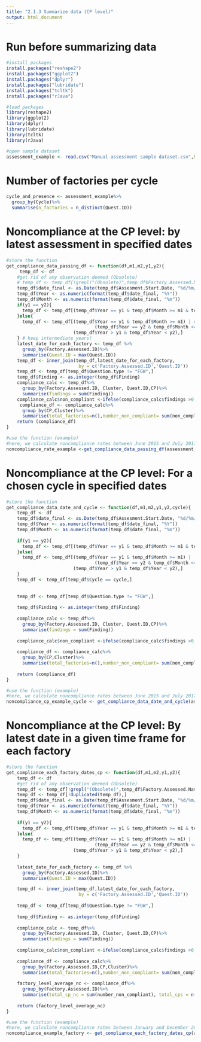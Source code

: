 ---
title: "2.1.3 Summarize data (CP level)"
output: html_document
---

# Run before summarizing data
```{r}
#install packages
install.packages("reshape2")
install.packages("ggplot2")
install.packages("dplyr")
install.packages("lubridate")
install.packages("tcltk")
install.packages("rJava")

#load packages
library(reshape2)
library(ggplot2)
library(dplyr)
library(lubridate)
library(tcltk)
library(rJava)

#open sample dataset
assessment_example <- read.csv("Manual assessment sample dataset.csv",header = T, stringsAsFactors = F)

```

# Number of factories per cycle
```{r}
cycle_and_presence <- assessment_example%>%
  group_by(Cycle)%>%
  summarise(n_factories = n_distinct(Quest.ID))

```

# Noncompliance at the CP level: by latest assessment in specified dates
```{r}
#store the function
get_compliance_data_passing_df <- function(df,m1,m2,y1,y2){
     temp_df <- df
    #get rid of any observation deemed (Obsolete)
    # temp_df <- temp_df[!grepl("(Obsolete)",temp_df$Factory.Assessed.Name),]
    temp_df$date_final <- as.Date(temp_df$Assesment.Start.Date, "%d/%m/%Y")
    temp_df$Year <- as.numeric(format(temp_df$date_final, "%Y"))
    temp_df$Month <- as.numeric(format(temp_df$date_final, "%m"))
    if(y1 == y2){
      temp_df <- temp_df[(temp_df$Year == y1 & temp_df$Month >= m1 & temp_df$Month <= m2),]
    }else{
      temp_df <- temp_df[(temp_df$Year == y1 & temp_df$Month >= m1) | # keep if year = y1 first year and greater first month we keep it
                                 (temp_df$Year == y2 & temp_df$Month <= m2)| #keep it if it's in the last year but smaller than the final month
                         (temp_df$Year > y1 & temp_df$Year < y2),]
    } # keep intermediate years!
    latest_date_for_each_factory <- temp_df %>%
      group_by(Factory.Assessed.ID)%>%
      summarise(Quest.ID = max(Quest.ID))
    temp_df <- inner_join(temp_df,latest_date_for_each_factory,
                           by = c('Factory.Assessed.ID','Quest.ID'))
    temp_df <- temp_df[temp_df$Question.type != "FGW",]
    temp_df$Finding <- as.integer(temp_df$Finding)
    compliance_calc <- temp_df%>%
      group_by(Factory.Assessed.ID, Cluster, Quest.ID,CP)%>%
      summarise(findings = sum(Finding))
    compliance_calc$non_compliant <-ifelse(compliance_calc$findings >0,1,0)
     compliance_df <- compliance_calc%>%
      group_by(CP,Cluster)%>%
      summarise(total_factories=n(),number_non_compliant= sum(non_compliant), percent_non_cp = sum(non_compliant)/n())
    return (compliance_df)
}

#use the function (example)
#here, we calculate noncompliance rates between June 2015 and July 2017, but they can be replaced with different timeframe following the order "m1, m2, y1, y2," where m1 and y1 is the start date (month and year), and m2 and y2 the end date of the timeframe taken into consideration
noncompliance_rate_example <-get_compliance_data_passing_df(assessment_example,6,7,2015,2017)
```

# Noncompliance at the CP level: For a chosen cycle in specified dates
```{r}
#store the function
get_compliance_data_date_and_cycle <- function(df,m1,m2,y1,y2,cycle){
    temp_df <- df
    temp_df$date_final <- as.Date(temp_df$Assesment.Start.Date, "%d/%m/%Y")
    temp_df$Year <- as.numeric(format(temp_df$date_final, "%Y"))
    temp_df$Month <- as.numeric(format(temp_df$date_final, "%m"))
   
    if(y1 == y2){
      temp_df <- temp_df[(temp_df$Year == y1 & temp_df$Month >= m1 & temp_df$Month <= m2),]
    }else{
      temp_df <- temp_df[(temp_df$Year == y1 & temp_df$Month >= m1) |
                                 (temp_df$Year == y2 & temp_df$Month <= m2)|
                         (temp_df$Year > y1 & temp_df$Year < y2),]
    }
    temp_df <- temp_df[temp_df$Cycle == cycle,]
   
    
    temp_df <- temp_df[temp_df$Question.type != "FGW",]
 
    temp_df$Finding <- as.integer(temp_df$Finding)
 
    compliance_calc <- temp_df%>%
      group_by(Factory.Assessed.ID, Cluster, Quest.ID,CP)%>%
      summarise(findings = sum(Finding))
   
    compliance_calc$non_compliant <-ifelse(compliance_calc$findings >0,1,0)
 
    compliance_df <- compliance_calc%>%
      group_by(CP,Cluster)%>%
      summarise(total_factories=n(),number_non_compliant= sum(non_compliant), percent_non_cp = sum(non_compliant)/n())
 
    return (compliance_df)
}

#use the function (example)
#here, we calculate noncompliance rates between June 2015 and July 2017 for all first assessment cycles. The criteria can be replaced with a different timeframe and cycle number following the order: "m1, m2, y1, y2, cycle" where m1 and y1 is the start date (month and year), and m2 and y2 the end date of the specified timeframe, and cycle is the cycle number that we wish to take into consideration. 
noncompliance_cp_example_cycle <- get_compliance_data_date_and_cycle(assessment_example,6,7,2015,2017,1)
```

# Noncompliance at the CP level: By latest date in a given time frame for each factory
```{r}
#store the function
get_compliance_each_factory_dates_cp <- function(df,m1,m2,y1,y2){
    temp_df <- df
    #get rid of any observation deemed (Obsolete)
    temp_df <- temp_df[!grepl("(Obsolete)",temp_df$Factory.Assessed.Name),]
    temp_df <- temp_df[!duplicated(temp_df),]
    temp_df$date_final <- as.Date(temp_df$Assesment.Start.Date, "%d/%m/%Y")
    temp_df$Year <- as.numeric(format(temp_df$date_final, "%Y"))
    temp_df$Month <- as.numeric(format(temp_df$date_final, "%m"))
   
    if(y1 == y2){
      temp_df <- temp_df[(temp_df$Year == y1 & temp_df$Month >= m1 & temp_df$Month <= m2),]
    }else{
      temp_df <- temp_df[(temp_df$Year == y1 & temp_df$Month >= m1) |
                                 (temp_df$Year == y2 & temp_df$Month <= m2)|
                         (temp_df$Year > y1 & temp_df$Year < y2),]
    }
   
    latest_date_for_each_factory <- temp_df %>%
      group_by(Factory.Assessed.ID)%>%
      summarise(Quest.ID = max(Quest.ID))

    temp_df <- inner_join(temp_df,latest_date_for_each_factory,
                           by = c('Factory.Assessed.ID','Quest.ID'))
 
    temp_df <- temp_df[temp_df$Question.type != "FGW",]
 
    temp_df$Finding <- as.integer(temp_df$Finding)
 
    compliance_calc <- temp_df%>%
      group_by(Factory.Assessed.ID, Cluster, Quest.ID,CP)%>%
      summarise(findings = sum(Finding))
   
    compliance_calc$non_compliant <-ifelse(compliance_calc$findings >0,1,0)
 
    compliance_df <- compliance_calc%>%
      group_by(Factory.Assessed.ID,CP,Cluster)%>%
      summarise(total_factories=n(),number_non_compliant= sum(non_compliant), percent_non_cp = sum(non_compliant)/n())
 
    factory_level_average_nc <- compliance_df%>%
      group_by(Factory.Assessed.ID)%>%
      summarise(total_cp_nc = sum(number_non_compliant), total_cps = n(), factory_cp_level_nc_rate = sum(number_non_compliant)/n())
   
    return (factory_level_average_nc)
}

#use the function (example)
#here, we calculate noncompliance rates between January and December 2012. The specified dates can be replaced with a different timeframe following the order: "m1, m2, y1, y2," where m1 and y1 is the start date (month and year), and m2 and y2 the end date of the specified timeframe
noncompliance_example_factory <- get_compliance_each_factory_dates_cp(assessment_example,1,12,2012,2012)
```

